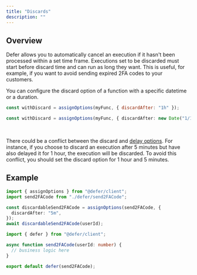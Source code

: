 ```yaml
---
title: "Discards"
description: ""
---
```


## Overview

Defer allows you to automatically cancel an execution if it hasn't been
processed within a set time frame. Executions set to be discarded must start
before discard time and can run as long they want. This is useful, for example,
if you want to avoid sending expired 2FA codes to your customers.

You can configure the discard option of a function with a specific datetime or a
duration.

<CodeGroup>

```js duration
const withDiscard = assignOptions(myFunc, { discardAfter: "1h" });
```

```ts datetime
const withDiscard = assignOptions(myFunc, { discardAfter: new Date("1/1/24") });
```

</CodeGroup>

<br />

<Warning>

There could be a conflict between the discard and
[delay options](/features/delays). For instance, if you choose to discard an
execution after 5 minutes but have also delayed it for 1 hour, the execution
will be discarded. To avoid this conflict, you should set the discard option for
1 hour and 5 minutes.

</Warning>

## Example

<CodeGroup>

```ts index.ts
import { assignOptions } from "@defer/client";
import send2FACode from "./defer/send2FACode";

const discardableSend2FACode = assignOptions(send2FACode, {
  discardAfter: "5m",
});
await discardableSend2FACode(userId);
```

```ts defer/send2FACode.ts
import { defer } from "@defer/client";

async function send2FACode(userId: number) {
  // business logic here
}

export default defer(send2FACode);
```

</CodeGroup>
